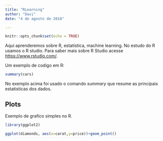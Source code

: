 ```yaml
---
title: "RLearning"
author: "Davi"
date: "4 de agosto de 2018"

---
```


```r
knitr::opts_chunk$set(echo = TRUE)
```



Aqui aprenderemos sobre R, estatistica, machine learning. No estudo do R usamos o R studio. Para saber mais sobre R Studio acesse <https://www.rstudio.com/>.

Um exemplo de codigo em R:

```r
summary(cars)
```

No exemplo acima foi usado o comando *summary* que resume as principais estatisticas dos dados.

##  Plots

Exemplo de grafico simples no R.

```r
library(ggplot2)

ggplot(diamonds, aes(x=carat,y=price))+geom_point()
```


 

